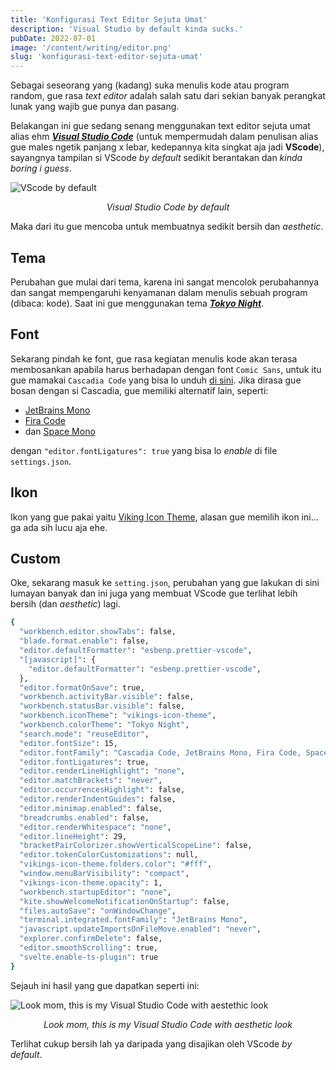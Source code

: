```yaml
---
title: 'Konfigurasi Text Editor Sejuta Umat'
description: 'Visual Studio by default kinda sucks.'
pubDate: 2022-07-01
image: '/content/writing/editor.png'
slug: 'konfigurasi-text-editor-sejuta-umat'
---
```


Sebagai seseorang yang (kadang) suka menulis kode atau program random, gue rasa _text editor_ adalah salah satu dari sekian banyak perangkat lunak yang wajib gue punya dan pasang.

Belakangan ini gue sedang senang menggunakan text editor sejuta umat alias ehm **_[Visual Studio Code](https://visualstudio.microsoft.com/)_** (untuk mempermudah dalam penulisan alias gue males ngetik panjang x lebar, kedepannya kita singkat aja jadi **VScode**), sayangnya tampilan si VScode _by default_ sedikit berantakan dan _kinda boring i guess_.

![VScode by default](https://cdn.hashnode.com/res/hashnode/image/upload/v1627976927817/Nh-DzrwzD.png?w=1600&h=840&fit=crop&crop=entropy&auto=compress,format&format=webp) <center>_Visual Studio Code by default_</center>

Maka dari itu gue mencoba untuk membuatnya sedikit bersih dan _aesthetic_.

## Tema

Perubahan gue mulai dari tema, karena ini sangat mencolok perubahannya dan sangat mempengaruhi kenyamanan dalam menulis sebuah program (dibaca: kode). Saat ini gue menggunakan tema **_[Tokyo Night](https://marketplace.visualstudio.com/items?itemName=enkia.tokyo-night)_**.

## Font

Sekarang pindah ke font, gue rasa kegiatan menulis kode akan terasa membosankan apabila harus berhadapan dengan font `Comic Sans`, untuk itu gue mamakai `Cascadia Code` yang bisa lo unduh [di sini](https://github.com/microsoft/cascadia-code/releases). Jika dirasa gue bosan dengan si Cascadia, gue memiliki alternatif lain, seperti:

- [JetBrains Mono](https://www.jetbrains.com/lp/mono/)
- [Fira Code](https://github.com/tonsky/FiraCode)
- dan [Space Mono](https://fonts.google.com/specimen/Space+Mono)

dengan `"editor.fontLigatures": true` yang bisa lo _enable_ di file `settings.json`.

## Ikon

Ikon yang gue pakai yaitu [Viking Icon Theme](https://marketplace.visualstudio.com/items?itemName=willi84.vikings-icon-theme), alasan gue memilih ikon ini... ga ada sih lucu aja ehe.

## Custom

Oke, sekarang masuk ke `setting.json`, perubahan yang gue lakukan di sini lumayan banyak dan ini juga yang membuat VScode gue terlihat lebih bersih (dan _aesthetic_) lagi.

```bash title="settings.json"
{
  "workbench.editor.showTabs": false,
  "blade.format.enable": false,
  "editor.defaultFormatter": "esbenp.prettier-vscode",
  "[javascript]": {
    "editor.defaultFormatter": "esbenp.prettier-vscode",
  },
  "editor.formatOnSave": true,
  "workbench.activityBar.visible": false,
  "workbench.statusBar.visible": false,
  "workbench.iconTheme": "vikings-icon-theme",
  "workbench.colorTheme": "Tokyo Night",
  "search.mode": "reuseEditor",
  "editor.fontSize": 15,
  "editor.fontFamily": "Cascadia Code, JetBrains Mono, Fira Code, Space Mono",
  "editor.fontLigatures": true,
  "editor.renderLineHighlight": "none",
  "editor.matchBrackets": "never",
  "editor.occurrencesHighlight": false,
  "editor.renderIndentGuides": false,
  "editor.minimap.enabled": false,
  "breadcrumbs.enabled": false,
  "editor.renderWhitespace": "none",
  "editor.lineHeight": 29,
  "bracketPairColorizer.showVerticalScopeLine": false,
  "editor.tokenColorCustomizations": null,
  "vikings-icon-theme.folders.color": "#fff",
  "window.menuBarVisibility": "compact",
  "vikings-icon-theme.opacity": 1,
  "workbench.startupEditor": "none",
  "kite.showWelcomeNotificationOnStartup": false,
  "files.autoSave": "onWindowChange",
  "terminal.integrated.fontFamily": "JetBrains Mono",
  "javascript.updateImportsOnFileMove.enabled": "never",
  "explorer.confirmDelete": false,
  "editor.smoothScrolling": true,
  "svelte.enable-ts-plugin": true
}
```

Sejauh ini hasil yang gue dapatkan seperti ini:

![Look mom, this is my Visual Studio Code with aestethic look](https://cdn.hashnode.com/res/hashnode/image/upload/v1627978307797/JwvBchRyX.png?auto=compress,format&format=webp) <center>_Look mom, this is my Visual Studio Code with aesthetic look_</center>

Terlihat cukup bersih lah ya daripada yang disajikan oleh VScode _by default_.

